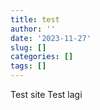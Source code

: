 ```yaml
---
title: test
author: ''
date: '2023-11-27'
slug: []
categories: []
tags: []
---
```


Test site
Test lagi


